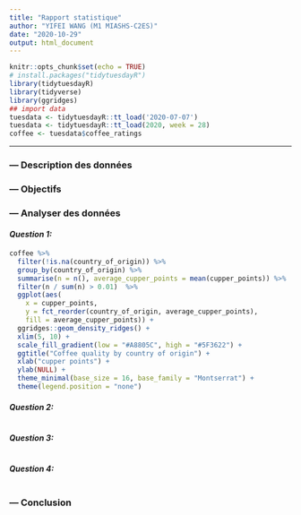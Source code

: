 ```yaml
---
title: "Rapport statistique"
author: "YIFEI WANG (M1 MIASHS-C2ES)"
date: "2020-10-29"
output: html_document
---
```


```r
knitr::opts_chunk$set(echo = TRUE)
# install.packages("tidytuesdayR")
library(tidytuesdayR)
library(tidyverse)
library(ggridges)
## import data
tuesdata <- tidytuesdayR::tt_load('2020-07-07')
tuesdata <- tidytuesdayR::tt_load(2020, week = 28)
coffee <- tuesdata$coffee_ratings
```

***

### **--- Description des données**

### **--- Objectifs**

### **--- Analyser des données**

#### *Question 1:*


```r
coffee %>% 
  filter(!is.na(country_of_origin)) %>%
  group_by(country_of_origin) %>% 
  summarise(n = n(), average_cupper_points = mean(cupper_points)) %>%
  filter(n / sum(n) > 0.01)  %>% 
  ggplot(aes(
    x = cupper_points,
    y = fct_reorder(country_of_origin, average_cupper_points),
    fill = average_cupper_points)) + 
  ggridges::geom_density_ridges() +
  xlim(5, 10) +
  scale_fill_gradient(low = "#A8805C", high = "#5F3622") +
  ggtitle("Coffee quality by country of origin") +
  xlab("cupper points") +
  ylab(NULL) +
  theme_minimal(base_size = 16, base_family = "Montserrat") +
  theme(legend.position = "none")
```

#### *Question 2:*


```r

```

#### *Question 3:*


```r

```

#### *Question 4:*


```r

```


### **--- Conclusion**
